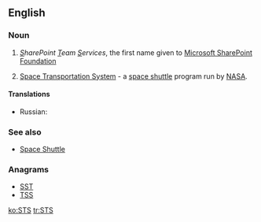 ==English==
{{wikipedia}}

===Noun===
{{en-abbr}}

# {{computing}} ''<u>S</u>harePoint <u>T</u>eam <u>S</u>ervices'', the first name given to [[w:Microsoft SharePoint Foundation|Microsoft SharePoint Foundation]]
# {{space}} [[w:Space Transportation System|Space Transportation System]] - a [[space shuttle]] program run by [[w:NASA|NASA]].

====Translations====
* Russian: {{t-|ru|МТКК}}

===See also===
* [[Space Shuttle]]

===Anagrams===
* [[SST]]
* [[TSS#English|TSS]]


[[ko:STS]]
[[tr:STS]]